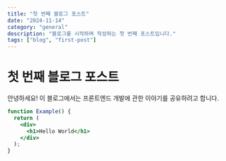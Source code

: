 ```yaml
---
title: "첫 번째 블로그 포스트"
date: "2024-11-14"
category: "general"
description: "블로그를 시작하며 작성하는 첫 번째 포스트입니다."
tags: ["blog", "first-post"]
---
```


# 첫 번째 블로그 포스트

안녕하세요! 이 블로그에서는 프론트엔드 개발에 관한 이야기를 공유하려고 합니다.

```jsx
function Example() {
  return (
    <div>
      <h1>Hello World</h1>
    </div>
  );
}
```
